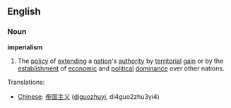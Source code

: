 ==English==
===Noun===
'''imperialism'''
# The [[policy]] of [[extend]]ing a [[nation]]'s [[authority]] by [[territorial]] [[gain]] or by the [[establishment]] of [[economic]] and [[political]] [[dominance]] over other nations.

Translations:

*[[Chinese]]: [[帝国主义]] ([[diguozhuyi]], di4guo2zhu3yi4)